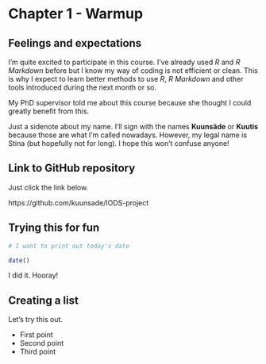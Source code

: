 # Chapter 1 - Warmup
## Feelings and expectations

I'm quite excited to participate in this course. I've already used _R_ and _R Markdown_ before but I know my way of coding is not efficient or clean. This is why I expect to learn better methods to use _R_, _R Markdown_ and other tools introduced during the next month or so.

My PhD supervisor told me about this course because she thought I could greatly benefit from this.

Just a sidenote about my name. I'll sign with the names **Kuunsäde** or **Kuutis** because those are what I'm called nowadays. However, my legal name is Stina (but hopefully not for long). I hope this won't confuse anyone!

## Link to GitHub repository

Just click the link below.

https://github.com/kuunsade/IODS-project

## Trying this for fun
```r
# I want to print out today's date

date()

```
I did it. Hooray!

## Creating a list

Let's try this out.

- First point
- Second point
- Third point


